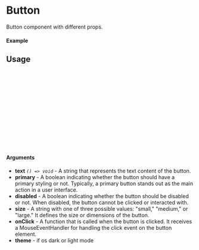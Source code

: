 
<Meta of={Button} title="Button" />

# Button

Button component with different props.

#### Example

<Canvas of={Button.Primary} />

## Usage

```ts
import {Button} from "sld-ui";

const Example = () => {
  return (
      <Button
        size={"small"}
        text={"Button"}
        onClick={()=> console.log("Clicked")}
        primary
      />
  );
};

export default Example;
```

#### Arguments

- **text** _`() => void`_ - A string that represents the text content of the button.
- **primary** - A boolean indicating whether the button should have a primary styling or not. Typically, a primary button stands out as the main action in a user interface.
- **disabled** - A boolean indicating whether the button should be disabled or not. When disabled, the button cannot be clicked or interacted with.
- **size** - A string with one of three possible values: "small," "medium," or "large." It defines the size or dimensions of the button.
- **onClick** - A function that is called when the button is clicked. It receives a MouseEventHandler for handling the click event on the button element.
- **theme** - if os dark or light mode